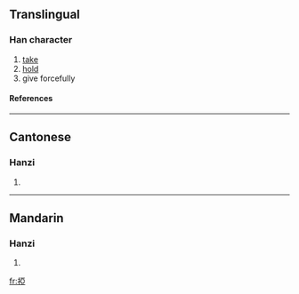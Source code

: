 {{see|挜}}

==Translingual==
===Han character===
{{Han char|rn=64|rad=手|as=08|sn=11|four=5101<sub>7</sub>|canj=手一中一 (QMLM)}}
# [[take]]
# [[hold]]
# give forcefully
====References====
{{Han ref|kx=0438.010|dkj=12263|dj=0787.090|hdz=31891.010|uh=6397|ud=25495|bh=D56F|bd=54639}}
----
==Cantonese==
===Hanzi===
{{yue-hanzi|jyut=|y=a3}}
# {{defn|Cantonese}}
----
==Mandarin==
===Hanzi===
{{cmn-hanzi|sim=挜|pin=[[yà]] ([[ya4]]), [[zhèng]] ([[zheng4]])|wg=ya<sup>4</sup>, cheng<sup>4</sup>}}
# {{defn|Mandarin}}

[[fr:掗]]